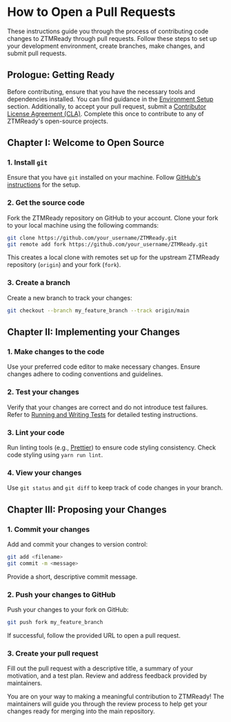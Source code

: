 # How to Open a Pull Requests

These instructions guide you through the process of contributing code changes to ZTMReady through pull requests. Follow these steps to set up your development environment, create branches, make changes, and submit pull requests.

## Prologue: Getting Ready

Before contributing, ensure that you have the necessary tools and dependencies installed. You can find guidance in the [Environment Setup](#) section. Additionally, to accept your pull request, submit a [Contributor License Agreement (CLA)](#). Complete this once to contribute to any of ZTMReady's open-source projects.

## Chapter I: Welcome to Open Source

### 1. Install `git`

Ensure that you have `git` installed on your machine. Follow [GitHub's instructions](https://help.github.com/articles/set-up-git/) for the setup.

### 2. Get the source code

Fork the ZTMReady repository on GitHub to your account. Clone your fork to your local machine using the following commands:

```bash
git clone https://github.com/your_username/ZTMReady.git
git remote add fork https://github.com/your_username/ZTMReady.git
```

This creates a local clone with remotes set up for the upstream ZTMReady repository (`origin`) and your fork (`fork`).

### 3. Create a branch

Create a new branch to track your changes:

```bash
git checkout --branch my_feature_branch --track origin/main
```

## Chapter II: Implementing your Changes

### 1. Make changes to the code

Use your preferred code editor to make necessary changes. Ensure changes adhere to coding conventions and guidelines.

### 2. Test your changes

Verify that your changes are correct and do not introduce test failures. Refer to [Running and Writing Tests](#) for detailed testing instructions.

### 3. Lint your code

Run linting tools (e.g., [Prettier](https://prettier.io/)) to ensure code styling consistency. Check code styling using `yarn run lint`.

### 4. View your changes

Use `git status` and `git diff` to keep track of code changes in your branch.

## Chapter III: Proposing your Changes

### 1. Commit your changes

Add and commit your changes to version control:

```bash
git add <filename>
git commit -m <message>
```

Provide a short, descriptive commit message.

### 2. Push your changes to GitHub

Push your changes to your fork on GitHub:

```bash
git push fork my_feature_branch
```

If successful, follow the provided URL to open a pull request.

### 3. Create your pull request

Fill out the pull request with a descriptive title, a summary of your motivation, and a test plan. Review and address feedback provided by maintainers.

You are on your way to making a meaningful contribution to ZTMReady! The maintainers will guide you through the review process to help get your changes ready for merging into the main repository.